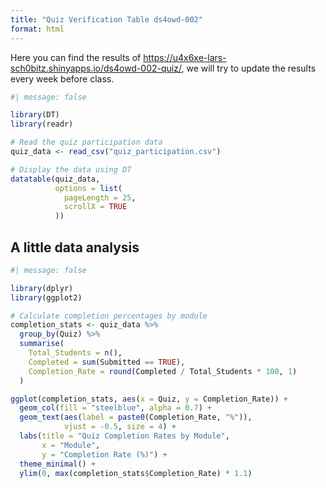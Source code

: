 ```yaml
---
title: "Quiz Verification Table ds4owd-002"
format: html
---
```


Here you can find the results of [https://u4x6xe-lars-sch0bitz.shinyapps.io/ds4owd-002-quiz/](https://u4x6xe-lars-sch0bitz.shinyapps.io/ds4owd-002-quiz/), we will try to update the results every week before class.

```r
#| message: false

library(DT)
library(readr)

# Read the quiz participation data
quiz_data <- read_csv("quiz_participation.csv")

# Display the data using DT
datatable(quiz_data,
          options = list(
            pageLength = 25,
            scrollX = TRUE
          ))
```

## A little data analysis

```r
#| message: false

library(dplyr)
library(ggplot2)

# Calculate completion percentages by module
completion_stats <- quiz_data %>%
  group_by(Quiz) %>%
  summarise(
    Total_Students = n(),
    Completed = sum(Submitted == TRUE),
    Completion_Rate = round(Completed / Total_Students * 100, 1)
  )

ggplot(completion_stats, aes(x = Quiz, y = Completion_Rate)) +
  geom_col(fill = "steelblue", alpha = 0.7) +
  geom_text(aes(label = paste0(Completion_Rate, "%")),
            vjust = -0.5, size = 4) +
  labs(title = "Quiz Completion Rates by Module",
       x = "Module",
       y = "Completion Rate (%)") +
  theme_minimal() +
  ylim(0, max(completion_stats$Completion_Rate) * 1.1)
```